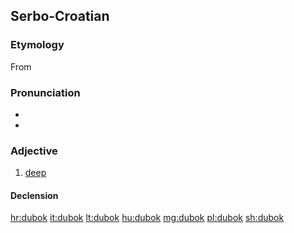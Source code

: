 ==Serbo-Croatian==

===Etymology===
From {{etyl|sla-pro|sh}} {{m|sla-pro|*dъlbokъ}}

===Pronunciation===
* {{IPA|/dǔbok/|lang=sh}}
* {{hyphenation|du|bok|lang=sh}}

===Adjective===
{{sh-adj|head=dùbok|def=duboki|def_a=dùbokī|comp=dublji|comp_a=dȕbljī|r|дубок|ду̀бок}}

# [[deep]]

====Declension====
{{sh-adj-full|dubok|o|dublj|e}}

[[hr:dubok]]
[[it:dubok]]
[[lt:dubok]]
[[hu:dubok]]
[[mg:dubok]]
[[pl:dubok]]
[[sh:dubok]]